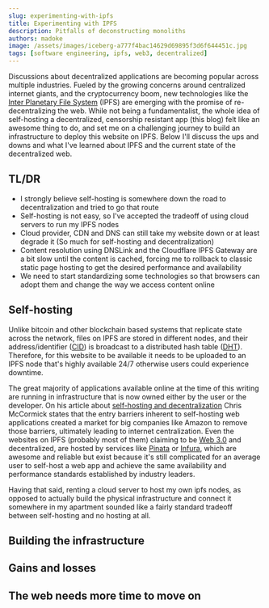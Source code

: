 ```yaml
---
slug: experimenting-with-ipfs
title: Experimenting with IPFS
description: Pitfalls of deconstructing monoliths
authors: madoke
image: /assets/images/iceberg-a777f4bac14629d69895f3d6f644451c.jpg
tags: [software engineering, ipfs, web3, decentralized]
---
```


Discussions about decentralized applications are becoming popular across multiple industries. Fueled by the growing concerns around centralized internet giants, and the cryptocurrency boom, new technologies like the [Inter Planetary File System](https://ipfs.io) (IPFS) are emerging with the promise of re-decentralizing the web. While not being a fundamentalist, the whole idea of self-hosting a decentralized, censorship resistant app (this blog) felt like an awesome thing to do, and set me on a challenging journey to build an infrastructure to deploy this website on IPFS. Below I'll discuss the ups and downs and what I've learned about IPFS and the current state of the decentralized web.

<!--truncate-->

## TL/DR

- I strongly believe self-hosting is somewhere down the road to decentralization and tried to go that route
- Self-hosting is not easy, so I've accepted the tradeoff of using cloud servers to run my IPFS nodes
- Cloud provider, CDN and DNS can still take my website down or at least degrade it (So much for self-hosting and decentralization)
- Content resolution using DNSLink and the Cloudflare IPFS Gateway are a bit slow until the content is cached, forcing me to rollback to classic static page hosting to get the desired performance and availability
- We need to start standardizing some technologies so that browsers can adopt them and change the way we access content online

## Self-hosting

Unlike bitcoin and other blockchain based systems that replicate state across the network, files on IPFS are stored in different nodes, and their address/identifier ([CID](https://docs.ipfs.io/concepts/content-addressing/)) is broadcast to a distributed hash table ([DHT](ipns://docs.ipfs.io/concepts/dht/)). Therefore, for this website to be available it needs to be uploaded to an IPFS node that's highly available 24/7 otherwise users could experience downtime.

The great majority of applications available online at the time of this writing are running in infrastructure that is now owned either by the user or the developer. On his article about [self-hosting and decentralization](https://mccormick.cx/news/entries/on-self-hosting-and-decentralized-software) Chris McCormick states that the entry barriers inherent to self-hosting web applications created a market for big companies like Amazon to remove those barriers, ultimately leading to internet centralization. Even the websites on IPFS (probably most of them) claiming to be [Web 3.0](https://blog.coinbase.com/understanding-web-3-a-user-controlled-internet-a39c21cf83f3) and decentralized, are hosted by services like [Pinata](https://www.pinata.cloud/) or [Infura](https://infura.io/), which are awesome and reliable but exist because it's still complicated for an average user to self-host a web app and achieve the same availability and performance standards established by industry leaders.

Having that said, renting a cloud server to host my own ipfs nodes, as opposed to actually build the physical infrastructure and connect it somewhere in my apartment sounded like a fairly standard tradeoff between self-hosting and no hosting at all.

## Building the infrastructure

## Gains and losses

## The web needs more time to move on
